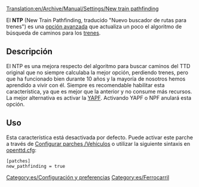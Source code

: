 [[Translation:en/Archive/Manual/Settings/New train pathfinding]]

El '''NTP''' (New Train Pathfinding, traducido "Nuevo buscador de rutas para trenes") es una [[es/Archive/Manual/Settings/Opciones avanzadas|opción avanzada]] que actualiza un poco el algoritmo de búsqueda de caminos para los [[es/Manual/Trenes|trenes]].

== Descripción ==
El NTP es una mejora respecto del algoritmo para buscar caminos del TTD original que no siempre calculaba la mejor opción, perdiendo trenes, pero que ha funcionado bien durante 10 años y la mayoría de nosotros hemos aprendido a vivir con él. Siempre es recomendable habilitar esta característica, ya que es mejor que la anterior y no consume más recursos. La mejor alternativa es activar la [[es/Archive/Manual/YAPF|YAPF]]. Activando YAPF o NPF anulará esta opción.

== Uso ==
Esta característica está desactivada por defecto. Puede activar este parche a través de [[es/Configurar parches/Vehículos|Configurar parches /Vehículos]] o utilizar la siguiente sintaxis en [[es/openttd.cfg|openttd.cfg]]:
<pre>
[patches]
new_pathfinding = true
</pre>

[[Category:es/Configuración y preferencias]]
[[Category:es/Ferrocarril]]